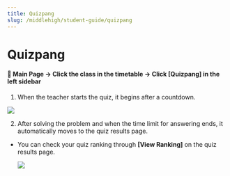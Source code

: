 ```yaml
---
title: Quizpang
slug: /middlehigh/student-guide/quizpang
---
```



# Quizpang

#### 📍 Main Page → Click the class in the timetable → Click [Quizpang] in the left sidebar

1. When the teacher starts the quiz, it begins after a countdown.

<Image src="/img/en/middlehigh/student/10-01.jpg" size="lg" />

2. After solving the problem and when the time limit for answering ends, it automatically moves to the quiz results page.

- You can check your quiz ranking through **[View Ranking]** on the quiz results page.

  <Image src="/img/en/middlehigh/student/10-02.jpg" size="lg" />
